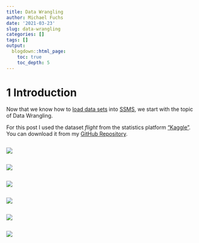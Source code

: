 ```yaml
---
title: Data Wrangling
author: Michael Fuchs
date: '2021-03-23'
slug: data-wrangling
categories: []
tags: []
output:
  blogdown::html_page:
    toc: true
    toc_depth: 5
---
```



# 1 Introduction


Now that we know how to [load data sets](https://michael-fuchs-sql.netlify.app/2021/03/20/read-and-write-to-files/) into [SSMS](https://docs.microsoft.com/en-us/sql/ssms/sql-server-management-studio-ssms?view=sql-server-ver15), we start with the topic of Data Wrangling. 

For this post I used the dataset *flight* from the statistics platform ["Kaggle"](https://www.kaggle.com). You can download it from my [GitHub Repository](https://github.com/MFuchs1989/Datasets-and-Miscellaneous/tree/main/datasets).









```r

```

![](/post/2021-03-23-data-wrangling_files/p9p.png)






```r

```

![](/post/2021-03-23-data-wrangling_files/p9p.png)

















```r

```

![](/post/2021-03-23-data-wrangling_files/p9p.png)


















```r

```

![](/post/2021-03-23-data-wrangling_files/p9p.png)


















```r

```

![](/post/2021-03-23-data-wrangling_files/p9p.png)





















```r

```

![](/post/2021-03-23-data-wrangling_files/p9p.png)






